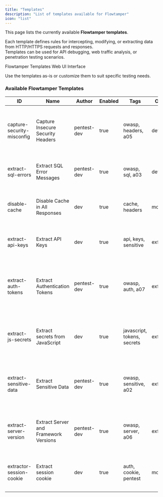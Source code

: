 ```yaml
---
title: "Templates"
description: "List of templates available for Flowtamper"
icon: "list"
---
```

This page lists the currently available **Flowtamper templates**.  

Each template defines rules for intercepting, modifying, or extracting data from HTTP/HTTPS requests and responses.  
Templates can be used for API debugging, web traffic analysis, or penetration testing scenarios.  

<Card title="Flowtamper templates" img="/images/pro/flowtamper/templates.png">
    Flowtamper Templates Web UI Interface
</Card>

Use the templates as-is or customize them to suit specific testing needs.  


### Available Flowtamper Templates

| ID                        | Name                                  | Author      | Enabled | Tags                               | Category      | Description                                                                 |
|----------------------------|---------------------------------------|-------------|---------|------------------------------------|---------------|-----------------------------------------------------------------------------|
| capture-security-misconfig | Capture Insecure Security Headers     | pentest-dev | true    | owasp, headers, a05                | detection     | Detects missing security headers like CSP, HSTS, X-Frame-Options            |
| extract-sql-errors         | Extract SQL Error Messages            | pentest-dev | true    | owasp, sql, a03                    | detection     | Captures SQL error messages in responses                                    |
| disable-cache              | Disable Cache in All Responses        | dev         | true    | cache, headers                     | modification  | Forces all responses to disable caching for better interception             |
| extract-api-keys           | Extract API Keys                      | dev         | true    | api, keys, sensitive               | exfiltration  | Extracts API keys leaked in JSON or headers                                 |
| extract-auth-tokens        | Extract Authentication Tokens         | pentest-dev | true    | owasp, auth, a07                   | exfiltration  | Extracts JWT, Bearer tokens and session IDs from responses and headers       |
| extract-js-secrets         | Extract secrets from JavaScript       | dev         | true    | javascript, tokens, secrets        | exfiltration  | Extracts sensitive info (tokens, URLs, keys) from JS responses              |
| extract-sensitive-data     | Extract Sensitive Data                | pentest-dev | true    | owasp, sensitive, a02              | exfiltration  | Extracts credit cards, emails and CPF numbers from responses                |
| extract-server-version     | Extract Server and Framework Versions | pentest-dev | true    | owasp, server, a06                 | exfiltration  | Extracts server and framework versions from headers and body                |
| extractor-session-cookie   | Extract session cookie                | dev         | true    | auth, cookie, pentest              | modification  | Injects fake session cookie and strips security headers                     |

